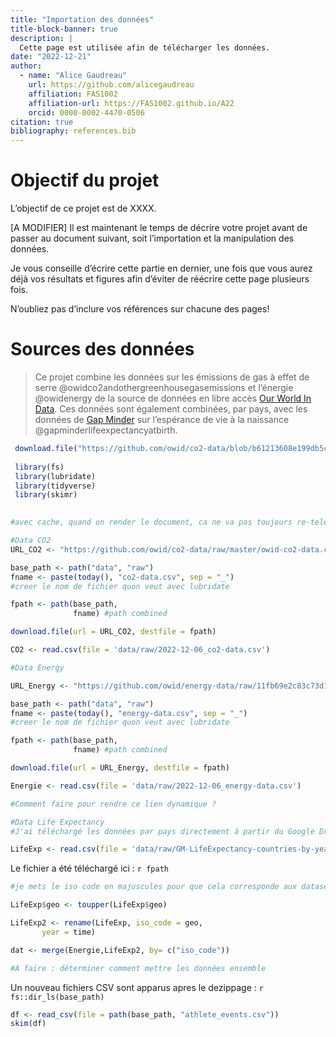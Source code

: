 ```yaml
---
title: "Importation des données"
title-block-banner: true
description: | 
  Cette page est utilisée afin de télécharger les données.
date: "2022-12-21"
author:
  - name: "Alice Gaudreau"
    url: https://github.com/alicegaudreau
    affiliation: FAS1002
    affiliation-url: https://FAS1002.github.io/A22
    orcid: 0000-0002-4470-0506
citation: true
bibliography: references.bib
---
```


# Objectif du projet

L'objectif de ce projet est de XXXX.

\[A MODIFIER\] Il est maintenant le temps de décrire votre projet avant de passer au document suivant, soit l'importation et la manipulation des données.

Je vous conseille d'écrire cette partie en dernier, une fois que vous aurez déjà vos résultats et figures afin d'éviter de réécrire cette page plusieurs fois.

::: callout-important
N'oubliez pas d'inclure vos références sur chacune des pages!
:::

# Sources des données

> Ce projet combine les données sur les émissions de gas à effet de serre @owidco2andothergreenhousegasemissions et l'énergie @owidenergy de la source de données en libre accès [Our World In Data](https://ourworldindata.org/). Ces données sont également combinées, par pays, avec les données de [Gap Minder](https://www.gapminder.org/) sur l'espérance de vie à la naissance @gapminderlifeexpectancyatbirth.

```r
 download.file("https://github.com/owid/co2-data/blob/b61213608e199db5cebb19217fe792a3971e4d2e/owid-co2-data.csv", destfile = "data/raw/co2-data.csv")
 
 library(fs)
 library(lubridate)
 library(tidyverse)
 library(skimr)
 
```

```r
#avec cache, quand on render le document, ca ne va pas toujours re-telecharger le code chunk

#Data CO2
URL_CO2 <- "https://github.com/owid/co2-data/raw/master/owid-co2-data.csv"

base_path <- path("data", "raw")
fname <- paste(today(), "co2-data.csv", sep = "_")
#creer le nom de fichier quon veut avec lubridate

fpath <- path(base_path, 
              fname) #path combined

download.file(url = URL_CO2, destfile = fpath) 

CO2 <- read.csv(file = 'data/raw/2022-12-06_co2-data.csv')

#Data Energy

URL_Energy <- "https://github.com/owid/energy-data/raw/11fb69e2c83c73d1e964075d711a03fef6262e9a/owid-energy-data.csv"

base_path <- path("data", "raw")
fname <- paste(today(), "energy-data.csv", sep = "_")
#creer le nom de fichier quon veut avec lubridate

fpath <- path(base_path, 
              fname) #path combined

download.file(url = URL_Energy, destfile = fpath) 

Energie <- read.csv(file = 'data/raw/2022-12-06_energy-data.csv')

#Comment faire pour rendre ce lien dynamique ?

#Data Life Expectancy
#J'ai téléchargé les données par pays directement à partir du Google Drive et ajouté le csv au projet. 

LifeExp <- read.csv(file = 'data/raw/GM-LifeExpectancy-countries-by-year.csv')


```

Le fichier a été téléchargé ici : `r fpath`

```r

#je mets le iso code en majuscules pour que cela corresponde aux datasets de Our World in Data. 

LifeExp$geo <- toupper(LifeExp$geo)

LifeExp2 <- rename(LifeExp, iso_code = geo,
       year = time)

dat <- merge(Energie,LifeExp2, by= c("iso_code"))

#A faire : déterminer comment mettre les données ensemble
```

Un nouveau fichiers CSV sont apparus apres le dezippage : `r fs::dir_ls(base_path)`

```r

df <- read_csv(file = path(base_path, "athlete_events.csv"))
skim(df)

```
